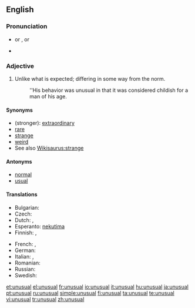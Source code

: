 ==English==

===Pronunciation===
* {{IPA|/ʌnˈjuːʒuəl/}} or {{IPAchar|/ʌnˈjuːʒəl/}}, {{SAMPA|/Vn"ju:Du@l/}} or {{SAMPAchar|/Vn"ju:D@l/}}
* {{audio|en-us-unusual.ogg|Audio (US)}}

===Adjective===
{{en-adj}}

# Unlike what is expected; differing in some way from the norm.
#: ''His behavior was unusual in that it was considered childish for a man of his age.

====Synonyms====
* (stronger): [[extraordinary]]
* [[rare]]
* [[strange]]
* [[weird]]
* See also [[Wikisaurus:strange]]

====Antonyms====
* [[normal]]
* [[usual]]

====Translations====
{{trans-top|unlike what is expected; differing in some way from the norm}}
* Bulgarian: {{t+|bg|необикновен|sc=Cyrl}}
* Czech: {{t-|cs|neobvyklý|m}}
* Dutch: {{t-|nl|ongebruikelijk}}, {{t-|nl|ongewoon}}
* Esperanto: [[nekutima]]
* Finnish: {{t+|fi|erikoinen}}, {{t+|fi|epätavallinen}}
{{trans-mid}}
* French: {{t+|fr|inhabituel}}, {{t+|fr|insolite}}
* German: {{t+|de|ungewöhnlich}}
* Italian: {{t+|it|insolito}}, {{t+|it|particolare}}
* Romanian: {{t+|ro|ciudat}}
* Russian: {{t+|ru|необычный|sc=Cyrl}}
* Swedish: {{t|sv|ovanlig}}
{{trans-bottom}}

[[et:unusual]]
[[el:unusual]]
[[fr:unusual]]
[[io:unusual]]
[[it:unusual]]
[[hu:unusual]]
[[ja:unusual]]
[[pt:unusual]]
[[ru:unusual]]
[[simple:unusual]]
[[fi:unusual]]
[[ta:unusual]]
[[te:unusual]]
[[vi:unusual]]
[[tr:unusual]]
[[zh:unusual]]